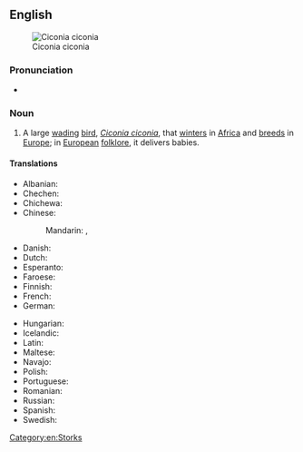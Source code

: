 {{also|white-stork}}
==English==
[[Image:Ciconia ciconia - 01.jpg|thumb|right|Ciconia ciconia]]

===Pronunciation===
* {{audio|en|en-uk-white stork.ogg|Audio (UK)}}

===Noun===
{{wikipedia}}
{{en-noun}}

# A large [[wading]] [[bird]], ''[[Ciconia ciconia]]'', that [[winter]]s in [[Africa]] and [[breed]]s in [[Europe]]; in [[European]] [[folklore]], it delivers babies.

====Translations====
{{trans-top|large wading bird, ''Ciconia ciconia''}}
* Albanian: {{t|sq|lejleku i bardhë|m}}
* Chechen: {{t|ce|чӀерийдохург}}
* Chichewa: {{t|ny|chiswankhono}}
* Chinese:
*: Mandarin: {{t+|cmn|白鸛|sc=Hani}}, {{t+|cmn|白鹳|tr=báiguàn|sc=Hani}}
* Danish: {{t|da|hvid stork|c}}
* Dutch: {{t+|nl|ooievaar|m}}
* Esperanto: {{t|eo|[[blanka]] [[cikonio]]}}
* Faroese: {{t+|fo|storkur|m}}
* Finnish: {{t+|fi|kattohaikara}}
* French: {{t+|fr|cigogne blanche}}
* German: {{t+|de|Weißstorch|m}}
{{trans-mid}}
* Hungarian: {{t|hu|fehér gólya}}
* Icelandic: {{t+|is|hvítstorkur|m}}
* Latin: {{t|la|ciconia}}
* Maltese: {{t|mt|ċikonja bajda|f}}
* Navajo: {{t|nv|tsídiidaanézí łigaaígíí}}
* Polish: {{t+|pl|bocian|m}}
* Portuguese: {{t|pt|cegonha-branca|f}}
* Romanian: {{t+|ro|barză-albă|f}}
* Russian: {{t|ru|бе́лый а́ист|m}}
* Spanish: {{t|es|cigüeña blanca|f}}
* Swedish: {{t+|sv|vit stork|c}}
{{trans-bottom}}

[[Category:en:Storks]]